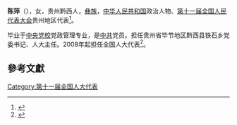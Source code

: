 '''陈萍'''（{{bd|1974年||}}），女，贵州黔西人，[[彝族|彝族]]，[[中华人民共和国|中华人民共和国]]政治人物、[[第十一届全国人民代表大会|第十一届全国人民代表大会]]贵州地区代表<ref>{{cite web|author=新华网|title=第十一届全国人大代表|url=http://news.xinhuanet.com/ziliao/2008-03/03/content_7708230.htm?node=36628|publisher=新华网|accessdate=2014-01-07|archive-date=2014-01-10|archive-url=https://web.archive.org/web/20140110211415/http://news.xinhuanet.com/ziliao/2008-03/03/content_7708230.htm?node=36628|dead-url=no}}</ref>。

毕业于[[中央党校|中央党校]]党政管理专业，是[[中共|中共]]党员。担任贵州省毕节地区黔西县铁石乡党委书记、人大主任。2008年起担任全国人大代表<ref>{{cite news|title=全国人大代表信息-陈萍|url= http://210.82.31.1:8084/delegate/viewDelegate.action?dbid=112302|accessdate=2013-04-05|newspaper=全国人大网|archive-url=https://web.archive.org/web/20140524003759/http://www.npc.gov.cn/delegate/viewDelegate.action?dbid=112302|archive-date=2014-05-24|dead-url=yes}}</ref>。

==參考文獻==
{{reflist}}
[[Category:第十一届全国人大代表|Category:第十一届全国人大代表]]